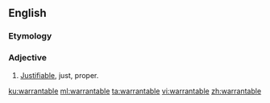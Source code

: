 ==English==

===Etymology===
{{suffix|warrant|able}}

===Adjective===
{{en-adj}}

# [[justifiable|Justifiable]], just, proper.

[[ku:warrantable]]
[[ml:warrantable]]
[[ta:warrantable]]
[[vi:warrantable]]
[[zh:warrantable]]